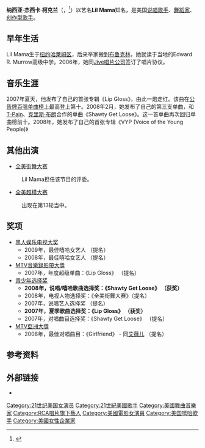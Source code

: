 {{expand English|time=2019-08-24T12:46:26+00:00}}
{{blpsources|time=2019-08-24}}
{{Infobox musical artist
|Birth_name=Niatia Jessica Kirkland
|birthplace={{USA}}[[纽约|纽约]]
|image=Lilmama1.jpg
|Born = {{birth date and age|1990|10|4}}
|Genre = [[嘻哈|嘻哈]]、[[R&B|R&B]]
|Occupation = [[饶舌歌手|饶舌歌手]]、作曲家
|Associated_acts = 
|Label = [[Jive唱片公司|Jive唱片公司]]
| Background=女歌手
}}

'''纳西亚·杰西卡·柯克兰'''（{{lang-en|Niatia Jessica Kirkland}}，{{bd|1990年|10月4日|}}<ref>{{cite web|last=Cordor|first=Cyril|title=Lil Mama - Biography|work=[[Allmusic|Allmusic]]|url=http://www.allmusic.com/cg/amg.dll?p=amg&sql=11:jnfuxqrdldde~T1|accessdate=2009-01-16|archive-date=2019-10-18|archive-url=https://web.archive.org/web/20191018043011/https://www.allmusic.com/artist/lil-mama-mn0002009611|dead-url=no}}</ref>）以艺名'''Lil Mama'''知名，是美国[[说唱歌手|说唱歌手]]、[[舞蹈家|舞蹈家]]、[[创作型歌手|创作型歌手]]。

== 早年生活 ==
Lil Mama生于[[纽约|纽约]][[哈莱姆区|哈莱姆区]]，后来举家搬到[[布鲁克林|布鲁克林]]，她就读于当地的Edward R. Murrow高级中学。2006年，她同[[Jive唱片公司|Jive唱片公司]]签订了唱片协议。

== 音乐生涯 ==
2007年夏天，他发布了自己的首张专辑《Lip Gloss》，由此一炮走红。该曲在[[公告牌百强单曲榜|公告牌百强单曲榜]]上最高登上第十。2008年2月，她发布了自己的第三支单曲，和[[T-Pain|T-Pain]]、[[克里斯·布朗|克里斯·布朗]]合作的单曲《Shawty Get Loose》。这一首单曲再次回归单曲榜前十。2008年，她发布了自己的首张专辑《VYP (Voice of the Young People)》

== 其他出演 ==
*[[全美街舞大赛|全美街舞大赛]]
:Lil Mama担任该节目的评委。 
*[[全美超模大赛|全美超模大赛]]
:出现在第13轮当中。

==奖项==
*[[黑人娱乐电视大奖|黑人娱乐电视大奖]]
**2009年，最佳嘻哈女艺人 （提名）
**2008年，最佳嘻哈女艺人 （提名）
*[[MTV音樂錄影帶大獎|MTV音樂錄影帶大獎]]
**2007年，年度超级单曲：《Lip Gloss》 （提名）
*[[青少年选择奖|青少年选择奖]]
**'''2008年，说唱/嘻哈歌曲选择奖：《Shawty Get Loose》 （获奖）'''
**2008年，电视人物选择奖：《全美街舞大赛》（提名）
**2007年，说唱艺人选择奖 （提名）
**'''2007年，夏季歌曲选择奖：《Lip Gloss》 （获奖）'''
**2007年，对唱曲目选择奖：《Shawty Get Loose》 （提名）
*[[MTV亞洲大獎|MTV亞洲大獎]]
**2008年，最佳对唱曲目：《Girlfriend》 - 同[[艾薇儿|艾薇儿]] （提名）

==参考资料==
{{Reflist}}

==外部链接==
*{{imdb name|2674657|Lil Mama}}

{{Authority control}}
{{DEFAULTSORT:Mama, Lil}}
[[Category:21世纪美国女演员|Category:21世纪美国女演员]]
[[Category:21世紀美國歌手|Category:21世紀美國歌手]]
[[Category:美國舞曲音樂家|Category:美國舞曲音樂家]]
[[Category:RCA唱片旗下藝人|Category:RCA唱片旗下藝人]]
[[Category:美國電影女演員|Category:美國電影女演員]]
[[Category:美国嘻哈歌手|Category:美国嘻哈歌手]]
[[Category:美國女性企業家|Category:美國女性企業家]]